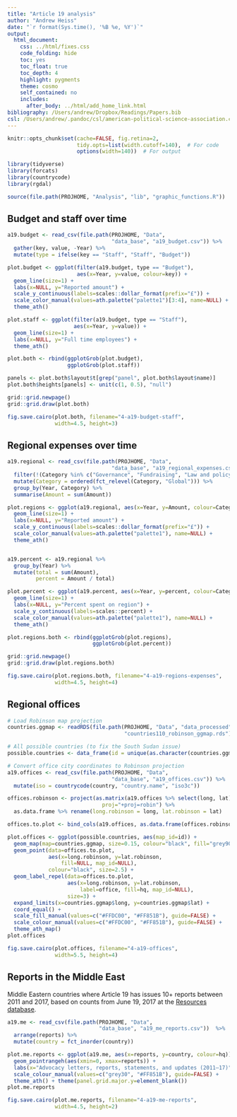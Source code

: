 ```yaml
---
title: "Article 19 analysis"
author: "Andrew Heiss"
date: "`r format(Sys.time(), '%B %e, %Y')`"
output: 
  html_document: 
    css: ../html/fixes.css
    code_folding: hide
    toc: yes
    toc_float: true
    toc_depth: 4
    highlight: pygments
    theme: cosmo
    self_contained: no
    includes:
      after_body: ../html/add_home_link.html
bibliography: /Users/andrew/Dropbox/Readings/Papers.bib
csl: /Users/andrew/.pandoc/csl/american-political-science-association.csl
---
```


```r
knitr::opts_chunk$set(cache=FALSE, fig.retina=2,
                      tidy.opts=list(width.cutoff=140),  # For code
                      options(width=140))  # For output

library(tidyverse)
library(forcats)
library(countrycode)
library(rgdal)

source(file.path(PROJHOME, "Analysis", "lib", "graphic_functions.R"))
```

## Budget and staff over time

```r
a19.budget <- read_csv(file.path(PROJHOME, "Data", 
                                 "data_base", "a19_budget.csv")) %>%
  gather(key, value, -Year) %>%
  mutate(type = ifelse(key == "Staff", "Staff", "Budget"))

plot.budget <- ggplot(filter(a19.budget, type == "Budget"),
                      aes(x=Year, y=value, colour=key)) +
  geom_line(size=1) +
  labs(x=NULL, y="Reported amount") +
  scale_y_continuous(labels=scales::dollar_format(prefix="£")) +
  scale_color_manual(values=ath.palette("palette1")[3:4], name=NULL) +
  theme_ath()

plot.staff <- ggplot(filter(a19.budget, type == "Staff"),
                     aes(x=Year, y=value)) +
  geom_line(size=1) +
  labs(x=NULL, y="Full time employees") +
  theme_ath()

plot.both <- rbind(ggplotGrob(plot.budget),
                   ggplotGrob(plot.staff))

panels <- plot.both$layout$t[grep("panel", plot.both$layout$name)]
plot.both$heights[panels] <- unit(c(1, 0.5), "null")

grid::grid.newpage()
grid::grid.draw(plot.both)

fig.save.cairo(plot.both, filename="4-a19-budget-staff", 
               width=4.5, height=3)
```


## Regional expenses over time

```r
a19.regional <- read_csv(file.path(PROJHOME, "Data", 
                                 "data_base", "a19_regional_expenses.csv")) %>%
  filter(!(Category %in% c("Governance", "Fundraising", "Law and policy"))) %>%
  mutate(Category = ordered(fct_relevel(Category, "Global"))) %>%
  group_by(Year, Category) %>%
  summarise(Amount = sum(Amount))

plot.regions <- ggplot(a19.regional, aes(x=Year, y=Amount, colour=Category)) +
  geom_line(size=1) +
  labs(x=NULL, y="Reported amount") +
  scale_y_continuous(labels=scales::dollar_format(prefix="£")) +
  scale_color_manual(values=ath.palette("palette1"), name=NULL) +
  theme_ath()


a19.percent <- a19.regional %>%
  group_by(Year) %>%
  mutate(total = sum(Amount),
         percent = Amount / total)

plot.percent <- ggplot(a19.percent, aes(x=Year, y=percent, colour=Category)) +
  geom_line(size=1) +
  labs(x=NULL, y="Percent spent on region") +
  scale_y_continuous(labels=scales::percent) +
  scale_color_manual(values=ath.palette("palette1"), name=NULL) +
  theme_ath()

plot.regions.both <- rbind(ggplotGrob(plot.regions),
                           ggplotGrob(plot.percent))

grid::grid.newpage()
grid::grid.draw(plot.regions.both)

fig.save.cairo(plot.regions.both, filename="4-a19-regions-expenses", 
               width=4.5, height=4)
```

## Regional offices

```r
# Load Robinson map projection
countries.ggmap <- readRDS(file.path(PROJHOME, "Data", "data_processed",
                                     "countries110_robinson_ggmap.rds"))

# All possible countries (to fix the South Sudan issue)
possible.countries <- data_frame(id = unique(as.character(countries.ggmap$id)))

# Convert office city coordinates to Robinson projection
a19.offices <- read_csv(file.path(PROJHOME, "Data", 
                                 "data_base", "a19_offices.csv")) %>%
  mutate(iso = countrycode(country, "country.name", "iso3c"))

offices.robinson <- project(as.matrix(a19.offices %>% select(long, lat)), 
                              proj="+proj=robin") %>%
  as.data.frame %>% rename(long.robinson = long, lat.robinson = lat)

offices.to.plot <- bind_cols(a19.offices, as.data.frame(offices.robinson))

plot.offices <- ggplot(possible.countries, aes(map_id=id)) +
  geom_map(map=countries.ggmap, size=0.15, colour="black", fill="grey90") + 
  geom_point(data=offices.to.plot, 
             aes(x=long.robinson, y=lat.robinson, 
                 fill=NULL, map_id=NULL), 
             colour="black", size=2.5) + 
  geom_label_repel(data=offices.to.plot,
                   aes(x=long.robinson, y=lat.robinson, 
                       label=office, fill=hq, map_id=NULL),
                   size=3) +
  expand_limits(x=countries.ggmap$long, y=countries.ggmap$lat) + 
  coord_equal() +
  scale_fill_manual(values=c("#FFDC00", "#FF851B"), guide=FALSE) +
  scale_colour_manual(values=c("#FFDC00", "#FF851B"), guide=FALSE) +
  theme_ath_map()
plot.offices

fig.save.cairo(plot.offices, filename="4-a19-offices", 
               width=5.5, height=4)
```

## Reports in the Middle East

Middle Eastern countries where Article 19 has issues 10+ reports between 2011 and 2017, based on counts from June 19, 2017 at the [Resources database](https://www.article19.org/resources.php?action=resourcesearch&search=test&lang=en).

```r
a19.me <- read_csv(file.path(PROJHOME, "Data", 
                             "data_base", "a19_me_reports.csv"))  %>%
  arrange(reports) %>%
  mutate(country = fct_inorder(country))

plot.me.reports <- ggplot(a19.me, aes(x=reports, y=country, colour=hq)) + 
  geom_pointrangeh(aes(xmin=0, xmax=reports)) +
  labs(x="Advocacy letters, reports, statements, and updates (2011–17)", y=NULL) +
  scale_colour_manual(values=c("grey30", "#FF851B"), guide=FALSE) +
  theme_ath() + theme(panel.grid.major.y=element_blank())
plot.me.reports

fig.save.cairo(plot.me.reports, filename="4-a19-me-reports", 
               width=4.5, height=2)
```

